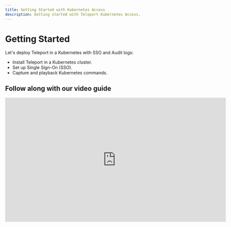 ```yaml
---
title: Getting Started with Kubernetes Access
description: Getting started with Teleport Kubernetes Access.
---
```


# Getting Started

Let's deploy Teleport in a Kubernetes with SSO and Audit logs:

- Install Teleport in a Kubernetes cluster.
- Set up Single Sign-On (SSO).
- Capture and playback Kubernetes commands.

## Follow along with our video guide

<iframe
  width="712"
  height="400"
  src="https://www.youtube-nocookie.com/embed/VPGYLEMTdJ8?rel=0&modestbranding=1"
  frameBorder="0"
  allow="accelerometer; autoplay; encrypted-media; gyroscope; picture-in-picture"
  allowFullScreen
/>

## Prerequisites

- [Kubernetes](https://kubernetes.io) >= v1.14.0
- [Helm](https://helm.sh) >= v3.2.0

Verify that helm and kubernetes are installed and up to date.

```bash
helm version
# version.BuildInfo{Version:"v3.4.2"}

kubectl version
# Output
Client Version: version.Info{Major:"1", Minor:"17+"}
Server Version: version.Info{Major:"1", Minor:"17+"}
```
{/* Convert to new UI component https://github.com/gravitational/next/issues/275 */}

(!docs/pages/includes/permission-warning.mdx!)

## Step 1/3. Install Teleport

Let's start with a single-pod Teleport using persistent volume as a backend.

<Tabs>
  <TabItem label="Open Source">
    ```bash
    helm repo add teleport https://charts.releases.teleport.dev

    # Install a single node teleport cluster and provision a cert using ACME.
    # Set clusterName to unique hostname, for example tele.example.com
    # Set acmeEmail to receive correspondence from Letsencrypt certificate authority.
    helm install teleport-cluster teleport/teleport-cluster --create-namespace --namespace=teleport-cluster \
      --set clusterName=${CLUSTER_NAME?} --set acme=true --set acmeEmail=${EMAIL?}
    ```
  </TabItem>

  <TabItem label="Enterprise">
    ```bash
    helm repo add teleport https://charts.releases.teleport.dev

    # Create a namespace for a deployment.
    kubectl create namespace teleport-cluster-ent

    # Set kubectl context to the namespace to save some typing
    kubectl config set-context --current --namespace=teleport-cluster-ent

    # Get a license from Teleport and create a secret "license" in the namespace teleport-cluster-ent
    kubectl -n teleport-cluster-ent create secret generic license --from-file=license-enterprise.pem

    # Install Teleport
    helm install teleport-cluster teleport/teleport-cluster --namespace=teleport-cluster-ent \
      --set clusterName=${CLUSTER_NAME?} --set acme=true --set acmeEmail=${EMAIL?} --set enterprise=true
    ```
  </TabItem>
</Tabs>

Teleport's helm chart uses an [external load balancer](https://kubernetes.io/docs/tasks/access-application-cluster/create-external-load-balancer/)
to create a public IP for Teleport.

<Tabs>
  <TabItem label="Open Source">
    ```bash
    # Set kubectl context to the namespace to save some typing
    kubectl config set-context --current --namespace=teleport-cluster

    # Service is up, load balancer is created
    kubectl get services
    # NAME               TYPE           CLUSTER-IP   EXTERNAL-IP      PORT(S)                        AGE
    # teleport-cluster   LoadBalancer   10.4.4.73    104.199.126.88   443:31204/TCP,3026:32690/TCP   89s

    # Save the pod IP or Hostname. If the IP is not available, check the pod and load balancer status.
    MYIP=$(kubectl get services teleport-cluster -o jsonpath='{.status.loadBalancer.ingress[0].ip}')
    echo $MYIP
    # 192.168.2.1
    ```
  </TabItem>

  <TabItem label="Enterprise">
    ```bash
    # Set kubectl context to the namespace to set some typing
    kubectl config set-context --current --namespace=teleport-cluster-ent

    # Service is up, load balancer is created
    kubectl get services
    # NAME                   TYPE           CLUSTER-IP   EXTERNAL-IP      PORT(S)                        AGE
    # teleport-cluster-ent   LoadBalancer   10.4.4.73    104.199.126.88   443:31204/TCP,3026:32690/TCP   89s

    # Save the pod IP or Hostname. If the IP is not available, check the pod and load balancer status.
    MYIP=$(kubectl get services teleport-cluster-ent -o jsonpath='{.status.loadBalancer.ingress[0].ip}')
    echo $MYIP
    # 192.168.2.1
    ```
  </TabItem>
</Tabs>

{/* Convert to new UI component https://github.com/gravitational/next/issues/275 */}

Set up two `A` DNS records - `tele.example.com` for UI and `*.tele.example.com`
for web apps using [application access](../application-access/introduction.mdx).

<Tabs>
  <TabItem label="GCP Cloud DNS">
    ```bash
    MYZONE="myzone"
    MYDNS="tele.example.com"

    gcloud dns record-sets transaction start --zone="${MYZONE?}"
    gcloud dns record-sets transaction add ${MYIP?} --name="${MYDNS?}" --ttl="30" --type="A" --zone="${MYZONE?}"
    gcloud dns record-sets transaction add ${MYIP?} --name="*.${MYDNS?}" --ttl="30" --type="A" --zone="${MYZONE?}"
    gcloud dns record-sets transaction describe --zone="${MYZONE?}"
    gcloud dns record-sets transaction execute --zone="${MYZONE?}"
    ```
  </TabItem>

  <TabItem label="AWS Route 53">
    ```bash
    # Tip for finding AWS zone id by the domain name.
    MYZONE_DNS="example.com"
    MYZONE=$(aws route53 list-hosted-zones-by-name --dns-name=${MYZONE_DNS?} | jq -r '.HostedZones[0].Id' | sed s_/hostedzone/__)

    $ MYDNS="tele.example.com"

    # Create a JSON file changeset for AWS.
    jq -n --arg ip ${MYIP?} --arg dns ${MYDNS?} '{"Comment": "Create records", "Changes": [
      {"Action": "CREATE", "ResourceRecordSet": {"Name": $dns, "Type": "A", "TTL": 300, "ResourceRecords": [{ "Value": $ip}]}},
      {"Action": "CREATE", "ResourceRecordSet": {"Name": ("*." + $dns), "Type": "A", "TTL": 300, "ResourceRecords": [{ "Value": $ip}]}}
      ]}' > myrecords.json

    # Review records before applying.
    cat myrecords.json | jq
    # Apply the records and capture change id
    CHANGEID=$(aws route53 change-resource-record-sets --hosted-zone-id ${MYZONE?} --change-batch file://myrecords.json | jq -r '.ChangeInfo.Id')

    # Verify that change has been applied
    aws route53 get-change --id ${CHANGEID?} | jq '.ChangeInfo.Status'
    "INSYNC"
    ```
  </TabItem>
</Tabs>

The first request to Teleport's API will take a bit longer because it gets
a cert from [Let's Encrypt](https://letsencrypt.org).
Teleport will respond with discovery info:

```bash
curl https://tele.example.com/webapi/ping

# {"server_version":"6.0.0","min_client_version":"3.0.0"}
```

## Step 2/3. Create a local admin

Local users are a reliable fallback for cases when the SSO provider is down.
Let's create a local admin `alice` who has access to Kubernetes group `system:masters`.

Save this role as `member.yaml`:

```yaml
kind: role
version: v3
metadata:
  name: member
spec:
  allow:
    # This field is used for SSH logins. You have to keep 'logins' as a non-empty random value
    # for Kubernetes to work until we fix it.
    logins: ['keep-this-value-here']
    kubernetes_groups: ["system:masters"]
```

Create the role and add a user:

```bash
# To create a local user, we are going to run Teleport's admin tool tctl from the pod.
POD=$(kubectl get pod -l app=teleport-cluster -o jsonpath='{.items[0].metadata.name}')

# Create a role
kubectl exec -i ${POD?} -- tctl create -f < member.yaml

# Generate an invite link for the user.
kubectl exec -ti ${POD?} -- tctl  users add alice --roles=member

# User "alice" has been created but requires a password. Share this URL with the user to
# complete user setup, link is valid for 1h:

# https://tele.example.com:443/web/invite/random-token-id-goes-here

# NOTE: Make sure tele.example.com:443 points at a Teleport proxy which users can access.
```

Let's install `tsh` and `tctl` on Linux.
For other install options, check out [install guide](../installation.mdx)

<Tabs>
  <TabItem label="Open Source">
    ```bash
    curl -L -O https://get.gravitational.com/teleport-v(=teleport.version=)-linux-amd64-bin.tar.gz
    tar -xzf teleport-v(=teleport.version=)-linux-amd64-bin.tar.gz
    sudo mv teleport/tsh /usr/local/bin/tsh
    sudo mv teleport/tctl /usr/local/bin/tctl
    ```
  </TabItem>

  <TabItem label="Enterprise">
    ```bash
    curl -L -O https://get.gravitational.com/teleport-ent-v(=teleport.version=)-linux-amd64-bin.tar.gz
    tar -xzf teleport-ent-v(=teleport.version=)-linux-amd64-bin.tar.gz
    sudo mv teleport/tsh /usr/local/bin/tsh
    sudo mv teleport/tctl /usr/local/bin/tctl
    ```
  </TabItem>
</Tabs>

Try `tsh login` with a local user. Use a custom `KUBECONFIG` to prevent overwriting
the default one in case there is a problem.

```bash
KUBECONFIG=${HOME?}/teleport.yaml tsh login --proxy=tele.example.com:443 --user=alice
```

Teleport updated `KUBECONFIG` with a short-lived 12-hour certificate.

```bash
# List connected Kubernetes clusters
tsh kube ls

# Output
Kube Cluster Name Selected
----------------- --------
tele.example.com
# Login to Kubernetes by name
tsh kube login tele.example.com

# Output
# Once working, remove the KUBECONFIG= override to switch to teleport
KUBECONFIG=${HOME?}/teleport.yaml kubectl get -n teleport-cluster pods
NAME                                READY   STATUS    RESTARTS   AGE
teleport-cluster-6c9b88fd8f-glmhf   1/1     Running   0          127m
```
{/* Convert to new UI component https://github.com/gravitational/next/issues/275 */}

## Step 3/3. SSO for Kubernetes

We are going to setup Github connector for OSS and Okta for Enterprise version.

<Tabs>
  <TabItem label="Open Source">
    Save the file below as `github.yaml` and update the fields. You will need to set up
    [Github OAuth 2.0 Connector](https://developer.github.com/apps/building-oauth-apps/creating-an-oauth-app/) app.
    Any member with the team `admin` in the organization `octocats` will be able to assume a builtin role `admin`.

    ```yaml
    kind: github
    version: v3
    metadata:
      # connector name that will be used with `tsh --auth=github login`
      name: github
    spec:
      # client ID of Github OAuth app
      client_id: client-id
      # client secret of Github OAuth app
      client_secret: client-secret
      # This name will be shown on UI login screen
      display: Github
      # Change tele.example.com to your domain name
      redirect_url: https://tele.example.com:443/v1/webapi/github/callback
      # Map github teams to teleport roles
      teams_to_logins:
        - organization: octocats # Github organization name
          team: admin            # Github team name within that organization
          # map github admin team to Teleport's "admin" role
          logins: ["access"]
    ```
  </TabItem>

  <TabItem label="Enterprise">
    Follow [SAML Okta Guide](../enterprise/sso/ssh-okta.mdx#configure-okta) to create a SAML app.
    Check out [OIDC guides](../enterprise/sso/oidc.mdx#identity-providers) for OpenID Connect apps.
    Save the file below as `okta.yaml` and update the `acs` field.
    Any member in Okta group `okta-admin` will assume a builtin role `admin`.

    ```yaml
    kind: saml
    version: v2
    metadata:
      name: okta
    spec:
      acs: https://tele.example.com/v1/webapi/saml/acs
      attributes_to_roles:
      - {name: "groups", value: "okta-admin", roles: ["access"]}
      entity_descriptor: |
        <?xml !!! Make sure to shift all lines in XML descriptor
        with 4 spaces, otherwise things will not work
    ```
  </TabItem>
</Tabs>

To create a connector, we are going to run Teleport's admin tool `tctl` from the pod.

<Tabs>
  <TabItem label="Open Source">
    ```bash
    kubectl config set-context --current --namespace=teleport-cluster
    POD=$(kubectl get po -l app=teleport-cluster -o jsonpath='{.items[0].metadata.name}')

    kubectl exec -i ${POD?} -- tctl create -f < github.yaml
    # authentication connector "github" has been created
    ```
  </TabItem>

  <TabItem label="Enterprise">
    ```bash
    # To create an Okta connector, we are going to run Teleport's admin tool tctl from the pod.
    POD=$(kubectl get po -l app=teleport-cluster-ent -o jsonpath='{.items[0].metadata.name}')

    kubectl exec -i ${POD?} -- tctl create -f < okta.yaml
    # authentication connector 'okta' has been created
    ```
  </TabItem>
</Tabs>

Try `tsh login` with Github user. I am using a custom `KUBECONFIG` to prevent overwriting
the default one in case there is a problem.

<Tabs>
  <TabItem label="Open Source">
    ```bash
    KUBECONFIG=${HOME?}/teleport.yaml tsh login --proxy=tele.example.com:443 --auth=github
    ```
  </TabItem>

  <TabItem label="Enterprise">
    ```bash
    KUBECONFIG=${HOME?}/teleport.yaml tsh login --proxy=tele.example.com:443 --auth=okta
    ```
  </TabItem>
</Tabs>

<Admonition
  type="note"
  title="Debugging SSO"
>
  If you are getting a login error, take a look at the audit log for details:

  ```bash
  kubectl exec -ti "${POD?}" -- tail -n 100 /var/lib/teleport/log/events.log

  # {"error":"user \"alice\" does not belong to any teams configured in \"github\" connector","method":"github","attributes":{"octocats":["devs"]}}
  ```
</Admonition>

## Next steps

- [Connect Multiple Kubernetes Clusters](./guides/multiple-clusters.mdx)
- [Setup CI/CD Access with Teleport](./guides/cicd.mdx)
- [Federated Access using Trusted Clusters](./guides/federation.mdx)
- [Single-Sign On and Kubernetes Access Controls](./controls.mdx)

